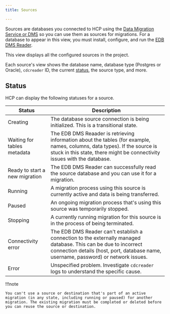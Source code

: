 ```yaml
---
title: Sources

---
```


Sources are databases you connected to HCP using the [Data Migration Service or DMS](../../../../migration-etl/data-migration-service/) so you can use them as sources for migrations. For a database to appear in this view, you must install, configure, and run the [EDB DMS Reader](../../../../migration-etl/data-migration-service/getting_started/installing/).

This view displays all the configured sources in the project.

Each source's view shows the database name, database type (Postgres or Oracle), `cdcreader` ID, the current [status](sources.mdx#status), the source type, and more.

## Status

HCP can display the following statuses for a source.

| Status                         | Description                                                                                                                                                                                            |
| ------------------------------ | ------------------------------------------------------------------------------------------------------------------------------------------------------------------------------------------------------ |
| Creating                       | The database source connection is being initialized. This is a transitional state.                                                                                                                     |
| Waiting for tables metadata    | The EDB DMS Reaader is retrieving information about the tables (for example, names, columns, data types). If the source is stuck in this state, there might be connectivity issues with the database.  |
| Ready to start a new migration | The EDB DMS Reader can successfully read the source database and you can use it for a migration.                                                                                                       |
| Running                        | A migration process using this source is currently active and data is being transferred.                                                                                                               |
| Paused                         | An ongoing migration process that's using this source was temporarily stopped.                                                                                                                         |
| Stopping                       | A currently running migration for this source is in the process of being terminated.                                                                                                                   |
| Connectivity error             | The EDB DMS Reader can't establish a connection to the externally managed database. This can be due to incorrect connection details (host, port, database name, username, password) or network issues. |
| Error                          | Unspecified problem. Investigate `cdcreader` logs to understand the specific cause.                                                                                                                    |

!!!note

    You can't use a source or destination that's part of an active migration (in any state, including running or paused) for another migration. The existing migration must be completed or deleted before you can reuse the source or destination.
    
